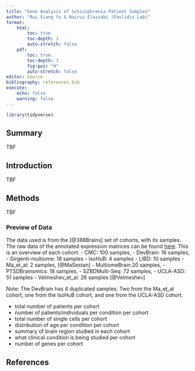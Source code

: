 ```yaml
---
title: "Gene Analysis of Schizophrenia Patient Samples"
author: "Rui Xiang Yu & Nairuz Elazzabi (Pavlidis Lab)"
format: 
    html:
        toc: true
        toc-depth: 3
        auto-stretch: false
    pdf:
        toc: true
        toc-depth: 3 
        fig-pos: "H"
        auto-stretch: false
editor: source
bibliography: references.bib
execute:
    echo: false
    warning: false
---
```


```r
library(tidyverse)
```

## Summary

TBF

## Introduction

TBF

## Methods
TBF

### Preview of Data
The data used is from the [@388Brains] set of cohorts, with its samples. The raw data of the annotated expression matrices can be found [here](https://brainscope.gersteinlab.org/output-sample-annotated-matrix.html). This is an overview of each cohort:
- CMC: 100 samples, 
- DevBrain: 16 samples, 
- Girgenti-multiome: 18 samples
- IsoHuB: 4 samples
- LIBD: 10 samples
- Ma_et_al: 2 samples, [@MaSestan]
- MultiomeBrain:20 samples, 
- PTSDBrainomics: 18 samples, 
- SZBDMulti-Seq: 72 samples, 
- UCLA-ASD: 51 samples
- Velmeshev_et_al: 26 samples [@Velmeshev]

Note: The DevBrain has 4 duplicated samples. Two from the Ma_et_al cohort, one from the IsoHuB cohort, and one from the UCLA-ASD cohort.

- total number of patients per cohort
- number of patients/individuals per condition per cohort
- total number of single cells per cohort
- distribution of age per condition per cohort
- summary of brain region studied in each cohort
- what clinical condition is being studied per cohort
- number of genes per cohort

## References

